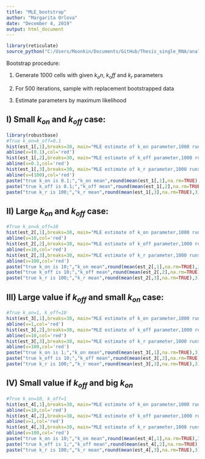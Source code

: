 ---
title: "MLE_bootstrap"
author: "Margarita Orlova"
date: "December 4, 2019"
output: html_document
---


```{r, echo=FALSE}
library(reticulate)
source_python("C:/Users/Moonkin/Documents/GitHub/Thesis_single_RNA/analysis/MLE_bootstrap.py")
```


Bootstrap procedure:

1) Generate 1000 cells with given $k_on$, $k_off$ and $k_r$ parameters

2) For 500 iterations, sample with replacement bootstrapped data

3) Estimate parameters by maximum likelihood

## I) Small $k_{on}$ and $k_{off}$ case:

```{r, echo=FALSE}
library(robustbase)
#True k_on=k_off=0.1
hist(est_1[,1],breaks=30, main="MLE estimate of k_on parameter,1000 runs, true k_on=0.1")
abline(v=(0.1),col='red')
hist(est_1[,2],breaks=30, main="MLE estimate of k_off parameter,1000 runs, true k_off=0.1")
abline(v=0.1,col='red')
hist(est_1[,3],breaks=30, main="MLE estimate of k_r parameter,1000 runs,true k_r=100")
abline(v=(100),col='red')
paste("true k_on is 0.1;","k_on mean",round(mean(est_1[,1],na.rm=TRUE),3),"k_on median",round(median(est_1[,1],na.rm=TRUE),3))
paste("true k_off is 0.1;","k_off mean",round(mean(est_1[,2],na.rm=TRUE),3),"k_off median",round(median(est_1[,2],na.rm=TRUE),3))
paste("true k_r is 100;","k_r mean",round(mean(est_1[,3],na.rm=TRUE),3),"k_r median",round(median(est_1[,3],na.rm=TRUE),3))
```



## II) Large $k_{on}$ and $k_{off}$ case: 

```{r, echo=FALSE}
#True k_on=k_off=10
hist(est_2[,1],breaks=30, main="MLE estimate of k_on parameter,1000 runs, true k_on=10")
abline(v=10,col='red')
hist(est_2[,2],breaks=30, main="MLE estimate of k_off parameter,1000 runs, true k_off=10")
abline(v=10,col='red')
hist(est_2[,3],breaks=30, main="MLE estimate of k_r parameter,1000 runs, true k_r=100")
abline(v=100,col='red')
paste("true k_on is 10;","k_on mean",round(mean(est_2[,1],na.rm=TRUE),3),"k_on median",round(median(est_2[,1],na.rm=TRUE),3))
paste("true k_off is 10;","k_off mean",round(mean(est_2[,2],na.rm=TRUE),3),"k_off median",round(median(est_2[,2],na.rm=TRUE),3))
paste("true k_r is 100;","k_r mean",round(mean(est_2[,3],na.rm=TRUE),3),"k_r median",round(median(est_2[,3],na.rm=TRUE),3))
```



## III) Large value if $k_{off}$ and small $k_{on}$ case:

```{r, echo=FALSE}
#True k_on=1, k_off=10
hist(est_3[,1],breaks=30, main="MLE estimate of k_on parameter,1000 runs, true k_on=1")
abline(v=1,col='red')
hist(est_3[,2],breaks=30, main="MLE estimate of k_off parameter,1000 runs, true k_off=10")
abline(v=10,col='red')
hist(est_3[,3],breaks=30, main="MLE estimate of k_r parameter,1000 runs, true k_r=100")
abline(v=100,col='red')
paste("true k_on is 1;","k_on mean",round(mean(est_3[,1],na.rm=TRUE),3),"k_on median",round(median(est_3[,1],na.rm=TRUE),3))
paste("true k_off is 10;","k_off mean",round(mean(est_3[,2],na.rm=TRUE),3),"k_off median",round(median(est_3[,2],na.rm=TRUE),3))
paste("true k_r is 100;","k_r mean",round(mean(est_3[,3],na.rm=TRUE),3),"k_r median",round(median(est_3[,3],na.rm=TRUE),3))
```


## IV) Small value if $k_{off}$ and big $k_{on}$

```{r, echo=FALSE}
#True k_on=10, k_off=1
hist(est_4[,1],breaks=30, main="MLE estimate of k_on parameter,1000 runs, true k_on=10")
abline(v=10,col='red')
hist(est_4[,2],breaks=30, main="MLE estimate of k_off parameter,1000 runs, true k_off=1")
abline(v=1,col='red')
hist(est_4[,3],breaks=30, main="MLE estimate of k_r parameter,1000 runs, true k_r=100")
abline(v=100,col='red')
paste("true k_on is 10;","k_on mean",round(mean(est_4[,1],na.rm=TRUE),3),"k_on median",round(median(est_4[,1],na.rm=TRUE),3))
paste("true k_off is 1;","k_off mean",round(mean(est_4[,2],na.rm=TRUE),3),"k_off median",round(median(est_4[,2],na.rm=TRUE),3))
paste("true k_r is 100;","k_r mean",round(mean(est_4[,3],na.rm=TRUE),3),"k_r median",round(median(est_4[,3],na.rm=TRUE),3))
```

